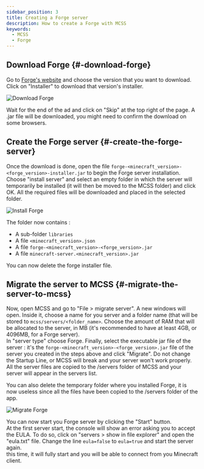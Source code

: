 ```yaml
---
sidebar_position: 3
title: Creating a Forge server
description: How to create a Forge with MCSS
keywords:
  - MCSS
  - Forge
--- 
```


## Download Forge {#-download-forge}

Go to [Forge's website](https://files.minecraftforge.net) and choose the version that you want to download. Click on "Installer" to download that version's installer.

<div style={{textAlign: 'center'}}>
  <img src="/img/guides/forge/download_forge.png" alt="Download Forge"/>
</div>

Wait for the end of the ad and click on "Skip" at the top right of the page. A .jar file will be downloaded, you might need to confirm the download on some browsers.

## Create the Forge server {#-create-the-forge-server}

Once the download is done, open the file `forge-<minecraft_version>-<forge_version>-installer.jar` to begin the Forge server installation. <br/>
Choose "install server" and select an empty folder in which the server will temporarily be installed (it will then be moved to the MCSS folder) and click OK. All the required files will be downloaded and placed in the selected folder.

<div style={{textAlign: 'center'}}>
  <img src="/img/guides/forge/install_forge.png" alt="Install Forge"/>
</div>

The folder now contains : 

*   A sub-folder `libraries`
*   A file `<minecraft_version>.json`
*   A file `forge-<minecraft_version>-<forge_version>.jar`
*   A file `minecraft-server.<minecraft_version>.jar`

You can now delete the forge installer file.

## Migrate the server to MCSS {#-migrate-the-server-to-mcss}

Now, open MCSS and go to "File > migrate server". A new windows will open. Inside it, choose a name for you server and a folder name (that will be stored to `mcss/servers/<folder_name>`. Choose the amount of RAM that will be allocated to the server, in MB (it's recommended to have at least 4GB, or 4096MB, for a Forge server).<br/>
In "server type" choose Forge. Finally, select the executable jar file of the server : it's the `forge-<minecraft_version>-<forge_version>.jar` file of the server you created in the steps above and click "Migrate". Do not change the Startup Line, or MCSS will break and your server won't work properly.<br/>
All the server files are copied to the /servers folder of MCSS and your server will appear in the servers list. <br/>

You can also delete the temporary folder where you installed Forge, it is now useless since all the files have been copied to the /servers folder of the app.

<div style={{textAlign: 'center'}}>
  <img src="/img/guides/forge/migrate_forge.png" alt="Migrate Forge"/>
</div>

You can now start you Forge server by clicking the "Start" button. <br/>
At the first server start, the console will show an error asking you to accept the EULA. To do so, click on "servers > show in file explorer" and open the "eula.txt" file. Change the line `eula=false` to `eula=true` and start the server again. <br/>
this time, it will fully start and you will be able to connect from you Minecraft client.

